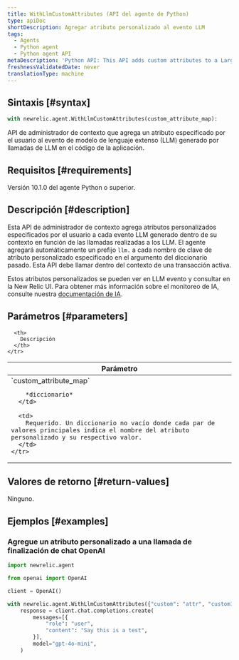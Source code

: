```yaml
---
title: WithLlmCustomAttributes (API del agente de Python)
type: apiDoc
shortDescription: Agregar atributo personalizado al evento LLM
tags:
  - Agents
  - Python agent
  - Python agent API
metaDescription: 'Python API: This API adds custom attributes to a Large Language Model (LLM) events generated in AI applications.'
freshnessValidatedDate: never
translationType: machine
---
```


## Sintaxis [#syntax]

```py
with newrelic.agent.WithLlmCustomAttributes(custom_attribute_map):
```

API de administrador de contexto que agrega un atributo especificado por el usuario al evento de modelo de lenguaje extenso (LLM) generado por llamadas de LLM en el código de la aplicación.

## Requisitos [#requirements]

Versión 10.1.0 del agente Python o superior.

## Descripción [#description]

Esta API de administrador de contexto agrega atributos personalizados especificados por el usuario a cada evento LLM generado dentro de su contexto en función de las llamadas realizadas a los LLM. El agente agregará automáticamente un prefijo `llm.` a cada nombre de clave de atributo personalizado especificado en el argumento del diccionario pasado. Esta API debe llamar dentro del contexto de una transacción activa.

Estos atributos personalizados se pueden ver en LLM evento y consultar en la New Relic UI. Para obtener más información sobre el monitoreo de IA, consulte nuestra [documentación de IA](https://docs.newrelic.com/docs/ai-monitoring/intro-to-ai-monitoring/).

## Parámetros [#parameters]

<table>
  <thead>
    <tr>
      <th width="25%">
        Parámetro
      </th>

      <th>
        Descripción
      </th>
    </tr>
  </thead>

  <tbody>
    <tr>
      <td>
        `custom_attribute_map`

        *diccionario*
      </td>

      <td>
        Requerido. Un diccionario no vacío donde cada par de valores principales indica el nombre del atributo personalizado y su respectivo valor.
      </td>
    </tr>
  </tbody>
</table>

## Valores de retorno [#return-values]

Ninguno.

## Ejemplos [#examples]

### Agregue un atributo personalizado a una llamada de finalización de chat OpenAI

```py
import newrelic.agent

from openai import OpenAI

client = OpenAI()

with newrelic.agent.WithLlmCustomAttributes({"custom": "attr", "custom1": "attr1"}):
    response = client.chat.completions.create(
        messages=[{
            "role": "user",
            "content": "Say this is a test",
        }],
        model="gpt-4o-mini",
    )
```